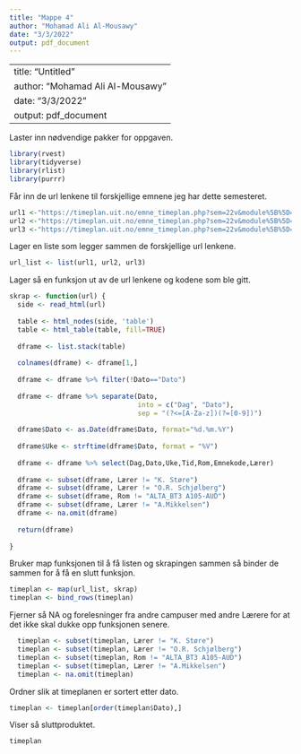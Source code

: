 ```yaml
---
title: "Mappe 4"
author: "Mohamad Ali Al-Mousawy"
date: "3/3/2022"
output: pdf_document
---
```

---
title: "Untitled"
author: "Mohamad Ali Al-Mousawy"
date: "3/3/2022"
output: pdf_document
---

Laster inn nødvendige pakker for oppgaven.
```r
library(rvest)
library(tidyverse)
library(rlist)
library(purrr)
```

Får inn de url lenkene til forskjellige emnene jeg har dette semesteret.
```r
url1 <-"https://timeplan.uit.no/emne_timeplan.php?sem=22v&module%5B%5D=SOK-1005-1&week=1-20&View=list"
url2 <-"https://timeplan.uit.no/emne_timeplan.php?sem=22v&module%5B%5D=BED-2032-1&View=list"
url3 <-"https://timeplan.uit.no/emne_timeplan.php?sem=22v&module%5B%5D=SOK-2050-1&View=list"
```

Lager en liste som legger sammen de forskjellige url lenkene.
```r
url_list <- list(url1, url2, url3)
```

Lager så en funksjon ut av de url lenkene og kodene som ble gitt.
```r
skrap <- function(url) {
  side <- read_html(url)
  
  table <- html_nodes(side, 'table') 
  table <- html_table(table, fill=TRUE) 
  
  dframe <- list.stack(table)
  
  colnames(dframe) <- dframe[1,]
  
  dframe <- dframe %>% filter(!Dato=="Dato")
  
  dframe <- dframe %>% separate(Dato, 
                                into = c("Dag", "Dato"), 
                                sep = "(?<=[A-Za-z])(?=[0-9])")
  
  dframe$Dato <- as.Date(dframe$Dato, format="%d.%m.%Y")
  
  dframe$Uke <- strftime(dframe$Dato, format = "%V")
  
  dframe <- dframe %>% select(Dag,Dato,Uke,Tid,Rom,Emnekode,Lærer)
  
  dframe <- subset(dframe, Lærer != "K. Støre")
  dframe <- subset(dframe, Lærer != "O.R. Schjølberg")
  dframe <- subset(dframe, Rom != "ALTA_BT3 A105-AUD")
  dframe <- subset(dframe, Lærer != "A.Mikkelsen")
  dframe <- na.omit(dframe)
  
  return(dframe)
  
}

```

Bruker map funksjonen til å få listen og skrapingen sammen så binder de sammen
for å få en slutt funksjon.
```r
timeplan <- map(url_list, skrap)
timeplan <- bind_rows(timeplan)
```

Fjerner så NA og forelesninger fra andre campuser med andre Lærere 
for at det ikke skal dukke opp funksjonen senere.
```r
  timeplan <- subset(timeplan, Lærer != "K. Støre")
  timeplan <- subset(timeplan, Lærer != "O.R. Schjølberg")
  timeplan <- subset(timeplan, Rom != "ALTA_BT3 A105-AUD")
  timeplan <- subset(timeplan, Lærer != "A.Mikkelsen")
  timeplan <- na.omit(timeplan)
```

Ordner slik at timeplanen er sortert etter dato.
```r
timeplan <- timeplan[order(timeplan$Dato),]
```

Viser så sluttproduktet.
```r
timeplan
```

